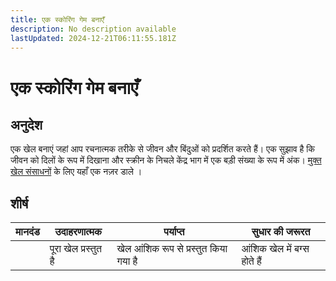 ```yaml
---
title: एक स्कोरिंग गेम बनाएँ
description: No description available
lastUpdated: 2024-12-21T06:11:55.181Z
---
```


# एक स्कोरिंग गेम बनाएँ

## अनुदेश

एक खेल बनाएं जहां आप रचनात्मक तरीके से जीवन और बिंदुओं को प्रदर्शित करते हैं। एक सुझाव है कि जीवन को दिलों के रूप में दिखाना और स्क्रीन के निचले केंद्र भाग में एक बड़ी संख्या के रूप में अंक। [मुक्त खेल संसाधनों](https://www.kenney.nl/) के लिए यहाँ एक नज़र डाले ।

## शीर्ष

| मानदंड | उदाहरणात्मक          | पर्याप्त                              | सुधार की जरूरत              |
| ------ | -------------------- | ------------------------------------- | --------------------------- |
|        | पूरा खेल प्रस्तुत है | खेल आंशिक रूप से प्रस्तुत किया गया है | आंशिक खेल में बग्स होते हैं |

